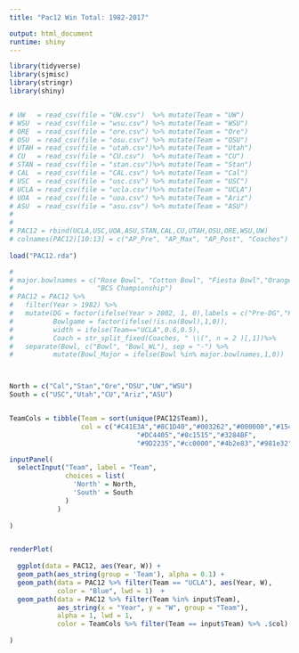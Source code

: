 ---
title: "Pac12 Win Total: 1982-2017"

output: html_document
runtime: shiny
---

```{r setup, include=FALSE}
library(tidyverse)
library(sjmisc)
library(stringr)
library(shiny)


# UW   = read_csv(file = "UW.csv")  %>% mutate(Team = "UW")
# WSU  = read_csv(file = "wsu.csv") %>% mutate(Team = "WSU")
# ORE  = read_csv(file = "ore.csv") %>% mutate(Team = "Ore")
# OSU  = read_csv(file = "osu.csv") %>% mutate(Team = "OSU")
# UTAH = read_csv(file = "utah.csv")%>% mutate(Team = "Utah")
# CU   = read_csv(file = "CU.csv")  %>% mutate(Team = "CU")
# STAN = read_csv(file = "stan.csv")%>% mutate(Team = "Stan")
# CAL  = read_csv(file = "CAL.csv") %>% mutate(Team = "Cal")
# USC  = read_csv(file = "usc.csv") %>% mutate(Team = "USC")
# UCLA = read_csv(file = "ucla.csv")%>% mutate(Team = "UCLA")
# UOA  = read_csv(file = "uoa.csv") %>% mutate(Team = "Ariz")
# ASU  = read_csv(file = "asu.csv") %>% mutate(Team = "ASU")
# 
# 
# PAC12 = rbind(UCLA,USC,UOA,ASU,STAN,CAL,CU,UTAH,OSU,ORE,WSU,UW)
# colnames(PAC12)[10:13] = c("AP_Pre", "AP_Max", "AP_Post", "Coaches")
 
load("PAC12.rda")

# 
# major.bowlnames = c("Rose Bowl", "Cotton Bowl", "Fiesta Bowl","Orange Bowl",
#                     "BCS Championship")
# PAC12 = PAC12 %>%
#   filter(Year > 1982) %>%
#   mutate(DG = factor(ifelse(Year > 2002, 1, 0),labels = c("Pre-DG","Post-DG")),
#          Bowlgame = factor(ifelse(!is.na(Bowl),1,0)),
#          width = ifelse(Team=="UCLA",0.6,0.5),
#          Coach = str_split_fixed(Coaches, " \\(", n = 2 )[,1])%>% 
#   separate(Bowl, c("Bowl", "Bowl_WL"), sep = "-") %>% 
#          mutate(Bowl_Major = ifelse(Bowl %in% major.bowlnames,1,0))



North = c("Cal","Stan","Ore","OSU","UW","WSU")
South = c("USC","Utah","CU","Ariz","ASU")


TeamCols = tibble(Team = sort(unique(PAC12$Team)),
                  col = c("#C41E3A","#8C1D40","#003262","#000000","#154733",
                                "#DC4405","#8c1515","#3284BF",
                                "#9D2235","#cc0000","#4b2e83","#981e32"))
```


```{r WL, echo = F}

inputPanel(
  selectInput("Team", label = "Team",
              choices = list(
                'North' = North,
                'South' = South
              )
            )
        
)


renderPlot(
  
  ggplot(data = PAC12, aes(Year, W)) + 
  geom_path(aes_string(group = 'Team'), alpha = 0.1) +
  geom_path(data = PAC12 %>% filter(Team == "UCLA"), aes(Year, W), 
            color = "Blue", lwd = 1)  +
  geom_path(data = PAC12 %>% filter(Team %in% input$Team),
            aes_string(x = "Year", y = "W", group = "Team"),
            alpha = 1, lwd = 1, 
            color = TeamCols %>% filter(Team == input$Team) %>% .$col)
  
)

```

